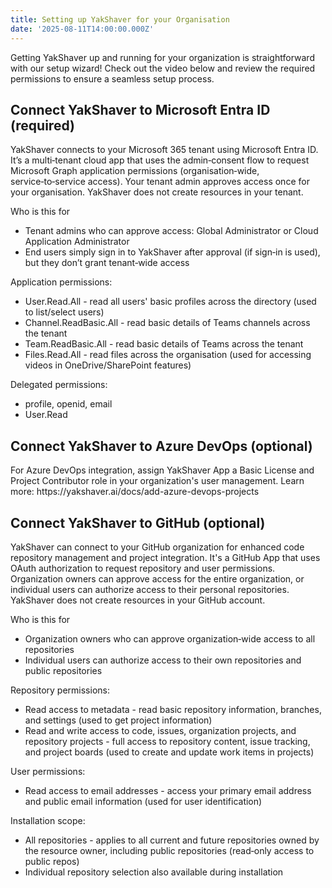 ```yaml
---
title: Setting up YakShaver for your Organisation
date: '2025-08-11T14:00:00.000Z'
---
```


Getting YakShaver up and running for your organization is straightforward with our setup wizard! Check out the video below and review the required permissions to ensure a seamless setup process.

<Youtube thumbnail="https://img.youtube.com/vi/dxZGcqpSXFQ/maxresdefault.jpg" externalVideoLink="https://www.youtube.com/embed/dxZGcqpSXFQ" size="medium" />

## Connect YakShaver to Microsoft Entra ID (required)

YakShaver connects to your Microsoft 365 tenant using Microsoft Entra ID. It’s a multi‑tenant cloud app that uses the admin‑consent flow to request Microsoft Graph application permissions (organisation‑wide, service‑to‑service access). Your tenant admin approves access once for your organisation. YakShaver does not create resources in your tenant.

Who is this for

* Tenant admins who can approve access: Global Administrator or Cloud Application Administrator
* End users simply sign in to YakShaver after approval (if sign‑in is used), but they don’t grant tenant‑wide access

Application permissions:

* User.Read.All - read all users' basic profiles across the directory (used to list/select users)
* Channel.ReadBasic.All - read basic details of Teams channels across the tenant
* Team.ReadBasic.All - read basic details of Teams across the tenant
* Files.Read.All - read files across the organisation (used for accessing videos in OneDrive/SharePoint features)

Delegated permissions:

* profile, openid, email
* User.Read

## Connect YakShaver to Azure DevOps (optional)

For Azure DevOps integration, assign YakShaver App a Basic License and Project Contributor role in your organization's user management. Learn more: https\://yakshaver.ai/docs/add-azure-devops-projects

## Connect YakShaver to GitHub (optional)

YakShaver can connect to your GitHub organization for enhanced code repository management and project integration. It's a GitHub App that uses OAuth authorization to request repository and user permissions. Organization owners can approve access for the entire organization, or individual users can authorize access to their personal repositories. YakShaver does not create resources in your GitHub account.

Who is this for

* Organization owners who can approve organization‑wide access to all repositories
* Individual users can authorize access to their own repositories and public repositories

Repository permissions:

* Read access to metadata - read basic repository information, branches, and settings (used to get project information)
* Read and write access to code, issues, organization projects, and repository projects - full access to repository content, issue tracking, and project boards (used to create and update work items in projects)

User permissions:

* Read access to email addresses - access your primary email address and public email information (used for user identification)

Installation scope:

* All repositories - applies to all current and future repositories owned by the resource owner, including public repositories (read‑only access to public repos)
* Individual repository selection also available during installation
